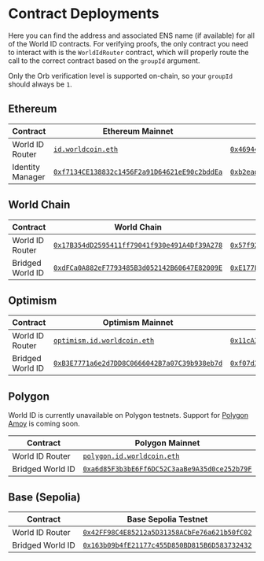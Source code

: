 # Contract Deployments

Here you can find the address and associated ENS name (if available) for all of the World ID contracts. For verifying proofs, the only contract you need to interact with is the `WorldIdRouter` contract, which will properly route the call to the correct contract based on the `groupId` argument.

<Note>Only the Orb verification level is supported on-chain, so your `groupId` should always be `1`.</Note>

## Ethereum

| Contract | Ethereum Mainnet | Ethereum Sepolia Testnet |
|----------|------------------|-------------------------|
| World ID Router | [`id.worldcoin.eth`](https://etherscan.io/address/0x163b09b4fe21177c455d850bd815b6d583732432#code) | [`0x469449f251692e0779667583026b5a1e99512157`](https://sepolia.etherscan.io/address/0x469449f251692e0779667583026b5a1e99512157#code) |
| Identity Manager | [`0xf7134CE138832c1456F2a91D64621eE90c2bddEa`](https://etherscan.io/address/0xf7134CE138832c1456F2a91D64621eE90c2bddEa#code) | [`0xb2ead588f14e69266d1b87936b75325181377076`](https://sepolia.etherscan.io/address/0xb2ead588f14e69266d1b87936b75325181377076#code) |

## World Chain

| Contract | World Chain | World Chain Sepolia Testnet |
|----------|-------------|----------------------------|
| World ID Router | [`0x17B354dD2595411ff79041f930e491A4Df39A278`](https://worldscan.org/address/0x17B354dD2595411ff79041f930e491A4Df39A278) | [`0x57f928158C3EE7CDad1e4D8642503c4D0201f611`](https://sepolia.worldscan.org/address/0x57f928158C3EE7CDad1e4D8642503c4D0201f611) |
| Bridged World ID | [`0xdFCa0A882eF7793485B3d052142B60647E82009E`](https://worldscan.org/address/0xdFCa0A882eF7793485B3d052142B60647E82009E#code) | [`0xE177F37AF0A862A02edFEa4F59C02668E9d0aAA4`](https://sepolia.worldscan.org/address/0xE177F37AF0A862A02edFEa4F59C02668E9d0aAA4) |

## Optimism

| Contract | Optimism Mainnet | Optimism Sepolia Testnet |
|----------|------------------|-------------------------|
| World ID Router | [`optimism.id.worldcoin.eth`](https://optimistic.etherscan.io/address/0x57f928158C3EE7CDad1e4D8642503c4D0201f611#code) | [`0x11cA3127182f7583EfC416a8771BD4d11Fae4334`](https://sepolia-optimism.etherscan.io/address/0x11cA3127182f7583EfC416a8771BD4d11Fae4334#code) |
| Bridged World ID | [`0xB3E7771a6e2d7DD8C0666042B7a07C39b938eb7d`](https://optimistic.etherscan.io/address/0xB3E7771a6e2d7DD8C0666042B7a07C39b938eb7d#code) | [`0xf07d3efadD82A1F0b4C5Cc3476806d9a170147Ba`](https://sepolia-optimism.etherscan.io/address/0xf07d3efadD82A1F0b4C5Cc3476806d9a170147Ba#code) |

## Polygon

<Warning>World ID is currently unavailable on Polygon testnets. Support for [Polygon Amoy](https://polygon.technology/blog/introducing-the-amoy-testnet-for-polygon-pos) is coming soon.</Warning>

| Contract | Polygon Mainnet |
|----------|-----------------|
| World ID Router | [`polygon.id.worldcoin.eth`](https://polygonscan.com/address/0x515f06B36E6D3b707eAecBdeD18d8B384944c87f#code) |
| Bridged World ID | [`0xa6d85F3b3bE6Ff6DC52C3aaBe9A35d0ce252b79F`](https://polygonscan.com/address/0xa6d85F3b3bE6Ff6DC52C3aaBe9A35d0ce252b79F#code) |

## Base (Sepolia)

| Contract | Base Sepolia Testnet |
|----------|---------------------|
| World ID Router | [`0x42FF98C4E85212a5D31358ACbFe76a621b50fC02`](https://sepolia.basescan.org/address/0x42FF98C4E85212a5D31358ACbFe76a621b50fC02#code) |
| Bridged World ID | [`0x163b09b4fE21177c455D850BD815B6D583732432`](https://sepolia.basescan.org/address/0x163b09b4fE21177c455D850BD815B6D583732432#code) |